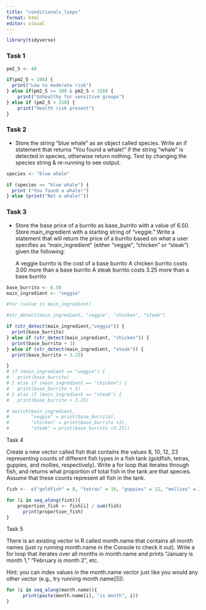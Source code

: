 ```yaml
---
title: "conditionals_loops"
format: html
editor: visual
---
```


```r
library(tidyverse)
```



### Task 1
```r
pm2_5 <- 48

if(pm2_5 < 100) {
  print("Low to moderate risk")
} else if(pm2_5 >= 100 & pm2_5 < 150) {
    print("Unhealthy for sensitive groups")
} else if (pm2_5 > 150) {
    print("Health risk present")
}
```
### Task 2
-   Store the string “blue whale” as an object called species. Write an if statement that returns “You found a whale!” if the string “whale” is detected in species, otherwise return nothing. Test by changing the species string & re-running to see output.

```r
species <- "blue whale"

if (species == "blue whale") {
  print ("You found a whale!")
} else (print("Not a whale!"))

```

### Task 3
-   Store the base price of a burrito as base_burrito with a value of 6.50. Store main_ingredient with a starting string of “veggie.” Write a statement that will return the price of a burrito based on what a user specifies as “main_ingredient” (either “veggie”, “chicken” or “steak”) given the following:

    A veggie burrito is the cost of a base burrito
    A chicken burrito costs 3.00 more than a base burrito
    A steak burrito costs 3.25 more than a base burrito
    
```r
base_burrito <- 6.50
main_ingredient <- "veggie"

#for (value in main_ingredient)

#str_detect(main_ingredient, "veggie", "chicken", "steak")

if (str_detect(main_ingredient,"veggie")) {
  print(base_burrito)
} else if (str_detect(main_ingredient, "chicken")) {
  print(base_burrito + 3)
} else if (str_detect(main_ingredient, "steak")) {
  print(base_burrito + 3.25)

}
# if (main_ingredient == "veggie") {
#   print(base_burrito)
# } else if (main_ingredient == "chicken") {
#   print(base_burrito + 3)
# } else if (main_ingredient == "steak") {
#   print(base_burrito + 3.25)

# switch(main_ingredient,
#        "veggie" = print(base_burrito),
#        "chicken" = print(base_burrito +3),
#        "steak" = print(base_burrito +3.25))

```
 Task 4
 
Create a new vector called fish that contains the values 8, 10, 12, 23 representing counts of different fish types in a fish tank (goldfish, tetras, guppies, and mollies, respectively). Write a for loop that iterates through fish, and returns what proportion of total fish in the tank are that species. Assume that these counts represent all fish in the tank.
 
```r
fish <-  c("goldfish" = 8, "tetras" = 10, "guppies" = 12, "mollies" = 23)

for (i in seq_along(fish)){
    proportion_fish <- fish[i] / sum(fish)
      print(proportion_fish)
}
```
Task 5

There is an existing vector in R called month.name that contains all month names (just ry running month.name in the Console to check it out). Write a for loop that iterates over all months in month.name and prints “January is month 1,” “February is month 2”, etc.

Hint: you can index values in the month.name vector just like you would any other vector (e.g., try running month.name[5]).

```r
for (i in seq_along(month.name)){
      print(paste(month.name[i], "is month", i))
}
```







